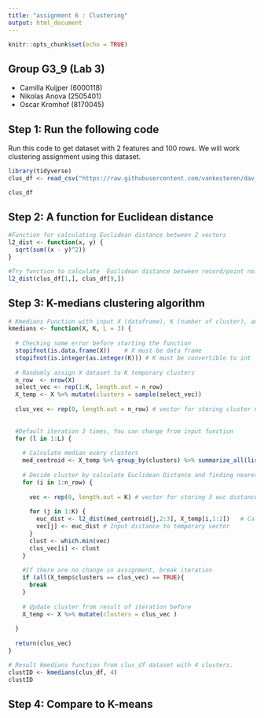 ---
title: "assignment 6 : Clustering"
output: html_document
---

```{r setup, include=FALSE}
knitr::opts_chunk$set(echo = TRUE)
```

## Group G3_9 (Lab 3)

-   Camilla Kuijper (6000118)
-   Nikolas Anova (2505401)
-   Oscar Kromhof (8170045)

## Step 1:  Run the following code

Run this code to get dataset with 2 features and 100 rows. We will work clustering assignment using this dataset. 

```{r , echo=TRUE, results='hide', message=FALSE}
library(tidyverse)
clus_df <- read_csv("https://raw.githubusercontent.com/vankesteren/dav_practicals/master/12_Unsupervised_learning_Clustering/data/clusterdata.csv")

```

```{r, echo=FALSE }
clus_df
```

## Step 2: A function for Euclidean distance

```{r , echo=TRUE, results='hide', message=FALSE}
#Function for calculating Euclidean distance between 2 vectors
l2_dist <- function(x, y) {
  sqrt(sum((x - y)^2))
}
```


```{r, echo=TRUE }
#Try function to calculate  Euclidean distance between record/point no. 1 and 9  from clus_df dataset
l2_dist(clus_df[1,], clus_df[9,])
```


## Step 3: K-medians clustering algorithm
```{r , echo=TRUE, results='hide', message=FALSE}
# Kmedians Function with input X (dataframe), K (number of cluster), and optional input L (number of iteration) 
kmedians <- function(X, K, L = 3) {
  
  # Checking some error before starting the function
  stopifnot(is.data.frame(X))    # X must be data frame
  stopifnot(is.integer(as.integer(K))) # K must be convertible to int  
  
  # Randomly assign X dataset to K temporary clusters
  n_row  <- nrow(X)
  select_vec <- rep(1:K, length.out = n_row)
  X_temp <- X %>% mutate(clusters = sample(select_vec))
  
  clus_vec <- rep(0, length.out = n_row) # vector for storing cluster number every points
  
  
  #Default iteration 3 times, You can change from input function
  for (l in 1:L) {
    
    # Calculate median every clusters
    med_centroid <- X_temp %>% group_by(clusters) %>% summarize_all(list(med = median))  
    
    # Decide cluster by calculate Euclidean Distance and finding nearest with median centroid
    for (i in 1:n_row) {
      
      vec <- rep(0, length.out = K) # vector for storing 3 euc distance between a point with K med centroid
      
      for (j in 1:K) {
        euc_dist <- l2_dist(med_centroid[j,2:3], X_temp[i,1:2])   # Calculate Euclidean Distance
        vec[j] <- euc_dist # Input distance to temporary vector
      }
      clust <- which.min(vec)
      clus_vec[i] <- clust 
    }
    
    #If there are no change in assignment, break iteration
    if (all(X_temp$clusters == clus_vec) == TRUE){
      break
    }
    
    # Update cluster from result of iteration before
    X_temp <- X %>% mutate(clusters = clus_vec )
    
  }
  
  return(clus_vec)
}
```

```{r, echo=TRUE }
# Result kmedians function from clus_df dataset with 4 clusters.
clustID <- kmedians(clus_df, 4)
clustID
```

## Step 4: Compare to K-means




